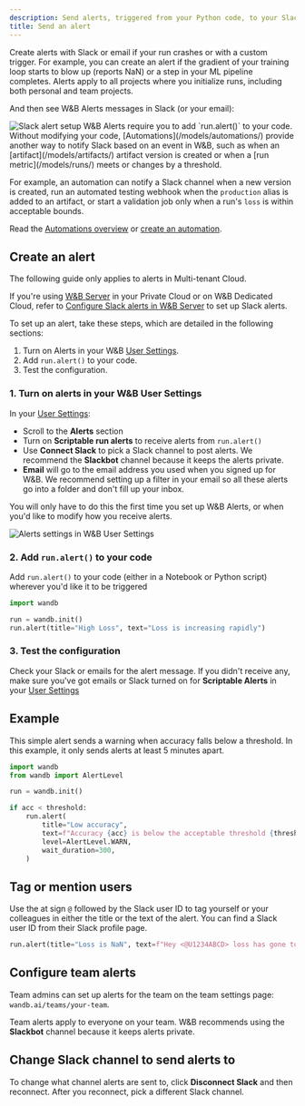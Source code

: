 ```yaml
---
description: Send alerts, triggered from your Python code, to your Slack or email
title: Send an alert
---
```


<Card title="Try in Colab" href="https://wandb.me/alerts-colab" icon="python"/>

Create alerts with Slack or email if your run crashes or with a custom trigger. For example, you can create an alert if the gradient of your training loop starts to blow up (reports NaN) or a step in your ML pipeline completes. Alerts apply to all projects where you initialize runs, including both personal and team projects.


And then see W&B Alerts messages in Slack (or your email):

<Frame>
    <img src="/images/track/send_alerts_slack.png" alt="Slack alert setup"  />
</Frame>

<Note>
W&B Alerts require you to add `run.alert()` to your code. Without modifying your code, [Automations](/models/automations/) provide another way to notify Slack based on an event in W&B, such as when an [artifact](/models/artifacts/) artifact version is created or when a [run metric](/models/runs/) meets or changes by a threshold.

For example, an automation can notify a Slack channel when a new version is created, run an automated testing webhook when the `production` alias is added to an artifact, or start a validation job only when a run's `loss` is within acceptable bounds.

Read the [Automations overview](/models/automations/) or [create an automation](/models/automations/create-automations/).
</Note>


## Create an alert

<Note>
The following guide only applies to alerts in Multi-tenant Cloud.

If you're using [W&B Server](/platform/hosting/) in your Private Cloud or on W&B Dedicated Cloud, refer to [Configure Slack alerts in W&B Server](/platform/hosting/monitoring-usage/slack-alerts) to set up Slack alerts.
</Note>

To set up an alert, take these steps, which are detailed in the following sections:

1. Turn on Alerts in your W&B [User Settings](https://wandb.ai/settings).
2. Add `run.alert()` to your code.
3. Test the configuration.

### 1. Turn on alerts in your W&B User Settings

In your [User Settings](https://wandb.ai/settings):

* Scroll to the **Alerts** section
* Turn on **Scriptable run alerts** to receive alerts from `run.alert()`
* Use **Connect Slack** to pick a Slack channel to post alerts. We recommend the **Slackbot** channel because it keeps the alerts private.
* **Email** will go to the email address you used when you signed up for W&B. We recommend setting up a filter in your email so all these alerts go into a folder and don't fill up your inbox.

You will only have to do this the first time you set up W&B Alerts, or when you'd like to modify how you receive alerts.

<Frame>
    <img src="/images/track/demo_connect_slack.png" alt="Alerts settings in W&B User Settings"  />
</Frame>

### 2. Add `run.alert()` to your code

Add `run.alert()` to your code (either in a Notebook or Python script) wherever you'd like it to be triggered

```python
import wandb

run = wandb.init()
run.alert(title="High Loss", text="Loss is increasing rapidly")
```

### 3. Test the configuration

Check your Slack or emails for the alert message. If you didn't receive any, make sure you've got emails or Slack turned on for **Scriptable Alerts** in your [User Settings](https://wandb.ai/settings)

## Example

This simple alert sends a warning when accuracy falls below a threshold. In this example, it only sends alerts at least 5 minutes apart.

```python
import wandb
from wandb import AlertLevel

run = wandb.init()

if acc < threshold:
    run.alert(
        title="Low accuracy",
        text=f"Accuracy {acc} is below the acceptable threshold {threshold}",
        level=AlertLevel.WARN,
        wait_duration=300,
    )
```


## Tag or mention users

Use the at sign `@` followed by the Slack user ID to tag yourself or your colleagues in either the title or the text of the alert. You can find a Slack user ID from their Slack profile page.

```python
run.alert(title="Loss is NaN", text=f"Hey <@U1234ABCD> loss has gone to NaN")
```

## Configure team alerts

Team admins can set up alerts for the team on the team settings page: `wandb.ai/teams/your-team`. 

Team alerts apply to everyone on your team. W&B recommends using the **Slackbot** channel because it keeps alerts private.

## Change Slack channel to send alerts to

To change what channel alerts are sent to, click **Disconnect Slack** and then reconnect. After you reconnect, pick a different Slack channel.